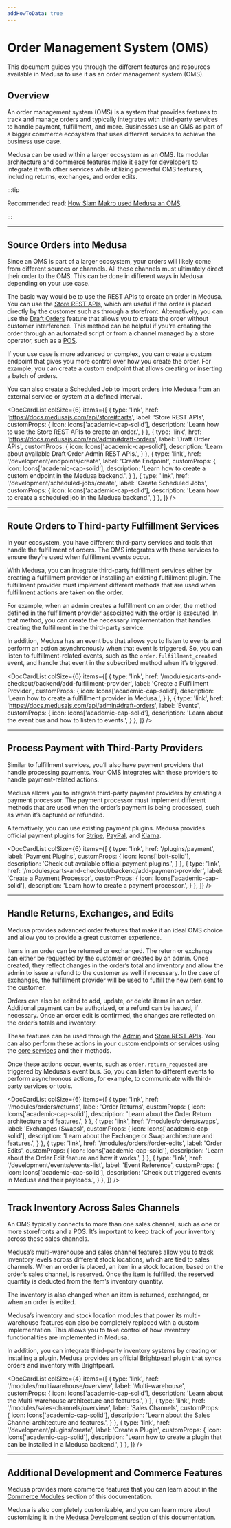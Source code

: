 ```yaml
---
addHowToData: true
---
```



# Order Management System (OMS)

This document guides you through the different features and resources available in Medusa to use it as an order management system (OMS).

## Overview

An order management system (OMS) is a system that provides features to track and manage orders and typically integrates with third-party services to handle payment, fulfillment, and more. Businesses use an OMS as part of a bigger commerce ecosystem that uses different services to achieve the business use case.

Medusa can be used within a larger ecosystem as an OMS. Its modular architecture and commerce features make it easy for developers to integrate it with other services while utilizing powerful OMS features, including returns, exchanges, and order edits.

:::tip

Recommended read: [How Siam Makro used Medusa an OMS](https://medusajs.com/blog/makro-omnichannel-order-orchestration/).

:::

---

## Source Orders into Medusa

Since an OMS is part of a larger ecosystem, your orders will likely come from different sources or channels. All these channels must ultimately direct their order to the OMS. This can be done in different ways in Medusa depending on your use case.

The basic way would be to use the REST APIs to create an order in Medusa. You can use the [Store REST APIs](https://docs.medusajs.com/api/store#carts), which are useful if the order is placed directly by the customer such as through a storefront. Alternatively, you can use the [Draft Orders](https://docs.medusajs.com/api/admin#draft-orders) feature that allows you to create the order without customer interference. This method can be helpful if you’re creating the order through an automated script or from a channel managed by a store operator, such as a [POS](./pos.mdx).

If your use case is more advanced or complex, you can create a custom endpoint that gives you more control over how you create the order. For example, you can create a custom endpoint that allows creating or inserting a batch of orders.

You can also create a Scheduled Job to import orders into Medusa from an external service or system at a defined interval.

<DocCardList colSize={6} items={[
  {
    type: 'link',
    href: 'https://docs.medusajs.com/api/store#carts',
    label: 'Store REST APIs',
    customProps: {
      icon: Icons['academic-cap-solid'],
      description: 'Learn how to use the Store REST APIs to create an order.',
    }
  },
  {
    type: 'link',
    href: 'https://docs.medusajs.com/api/admin#draft-orders',
    label: 'Draft Order APIs',
    customProps: {
      icon: Icons['academic-cap-solid'],
      description: 'Learn about available Draft Order Admin REST APIs.',
    }
  },
  {
    type: 'link',
    href: '/development/endpoints/create',
    label: 'Create Endpoint',
    customProps: {
      icon: Icons['academic-cap-solid'],
      description: 'Learn how to create a custom endpoint in the Medusa backend.',
    }
  },
  {
    type: 'link',
    href: '/development/scheduled-jobs/create',
    label: 'Create Scheduled Jobs',
    customProps: {
      icon: Icons['academic-cap-solid'],
      description: 'Learn how to create a scheduled job in the Medusa backend.',
    }
  },
]} />

---

## Route Orders to Third-party Fulfillment Services

In your ecosystem, you have different third-party services and tools that handle the fulfillment of orders. The OMS integrates with these services to ensure they’re used when fulfillment events occur.

With Medusa, you can integrate third-party fulfillment services either by creating a fulfillment provider or installing an existing fulfillment plugin. The fulfillment provider must implement different methods that are used when fulfillment actions are taken on the order.

For example, when an admin creates a fulfillment on an order, the method defined in the fulfillment provider associated with the order is executed. In that method, you can create the necessary implementation that handles creating the fulfillment in the third-party service.

In addition, Medusa has an event bus that allows you to listen to events and perform an action asynchronously when that event is triggered. So, you can listen to fulfillment-related events, such as the `order.fulfillment_created` event, and handle that event in the subscribed method when it’s triggered.

<DocCardList colSize={6} items={[
  {
    type: 'link',
    href: '/modules/carts-and-checkout/backend/add-fulfillment-provider',
    label: 'Create a Fulfillment Provider',
    customProps: {
      icon: Icons['academic-cap-solid'],
      description: 'Learn how to create a fulfillment provider in Medusa.',
    }
  },
  {
    type: 'link',
    href: 'https://docs.medusajs.com/api/admin#draft-orders',
    label: 'Events',
    customProps: {
      icon: Icons['academic-cap-solid'],
      description: 'Learn about the event bus and how to listen to events.',
    }
  },
]} />

---

## Process Payment with Third-Party Providers

Similar to fulfillment services, you’ll also have payment providers that handle processing payments. Your OMS integrates with these providers to handle payment-related actions.

Medusa allows you to integrate third-party payment providers by creating a payment processor. The payment processor must implement different methods that are used when the order’s payment is being processed, such as when it’s captured or refunded.

Alternatively, you can use existing payment plugins. Medusa provides official payment plugins for [Stripe](../plugins/payment/stripe.mdx), [PayPal](../plugins/payment/paypal.md), and [Klarna](../plugins/payment/klarna.md).

<DocCardList colSize={6} items={[
  {
    type: 'link',
    href: '/plugins/payment',
    label: 'Payment Plugins',
    customProps: {
      icon: Icons['bolt-solid'],
      description: 'Check out available official payment plugins.',
    }
  },
  {
    type: 'link',
    href: '/modules/carts-and-checkout/backend/add-payment-provider',
    label: 'Create a Payment Processor',
    customProps: {
      icon: Icons['academic-cap-solid'],
      description: 'Learn how to create a payment processor.',
    }
  },
]} />

---

## Handle Returns, Exchanges, and Edits

Medusa provides advanced order features that make it an ideal OMS choice and allow you to provide a great customer experience.

Items in an order can be returned or exchanged. The return or exchange can either be requested by the customer or created by an admin. Once created, they reflect changes in the order’s total and inventory and allow the admin to issue a refund to the customer as well if necessary. In the case of exchanges, the fulfillment provider will be used to fulfill the new item sent to the customer.

Orders can also be edited to add, update, or delete items in an order. Additional payment can be authorized, or a refund can be issued, if necessary. Once an order edit is confirmed, the changes are reflected on the order’s totals and inventory.

These features can be used through the [Admin](https://docs.medusajs.com/api/admin) and [Store REST APIs](https://docs.medusajs.com/api/store). You can also perform these actions in your custom endpoints or services using the [core services](../references/services/index.md) and their methods.

Once these actions occur, events, such as `order.return_requested` are triggered by Medusa’s event bus. So, you can listen to different events to perform asynchronous actions, for example, to communicate with third-party services or tools.

<DocCardList colSize={6} items={[
  {
    type: 'link',
    href: '/modules/orders/returns',
    label: 'Order Returns',
    customProps: {
      icon: Icons['academic-cap-solid'],
      description: 'Learn about the Order Return architecture and features.',
    }
  },
  {
    type: 'link',
    href: '/modules/orders/swaps',
    label: 'Exchanges (Swaps)',
    customProps: {
      icon: Icons['academic-cap-solid'],
      description: 'Learn about the Exchange or Swap architecture and features.',
    }
  },
  {
    type: 'link',
    href: '/modules/orders#order-edits',
    label: 'Order Edits',
    customProps: {
      icon: Icons['academic-cap-solid'],
      description: 'Learn about the Order Edit feature and how it works.',
    }
  },
  {
    type: 'link',
    href: '/development/events/events-list',
    label: 'Event Reference',
    customProps: {
      icon: Icons['academic-cap-solid'],
      description: 'Check out triggered events in Medusa and their payloads.',
    }
  },
]} />

---

## Track Inventory Across Sales Channels

An OMS typically connects to more than one sales channel, such as one or more storefronts and a POS. It’s important to keep track of your inventory across these sales channels.

Medusa’s multi-warehouse and sales channel features allow you to track inventory levels across different stock locations, which are tied to sales channels. When an order is placed, an item in a stock location, based on the order’s sales channel, is reserved. Once the item is fulfilled, the reserved quantity is deducted from the item’s inventory quantity.

The inventory is also changed when an item is returned, exchanged, or when an order is edited.

Medusa’s inventory and stock location modules that power its multi-warehouse features can also be completely replaced with a custom implementation. This allows you to take control of how inventory functionalities are implemented in Medusa.

In addition, you can integrate third-party inventory systems by creating or installing a plugin. Medusa provides an official [Brightpearl](https://github.com/medusajs/medusa/tree/develop/packages/medusa-plugin-brightpearl) plugin that syncs orders and inventory with Brightpearl.

<DocCardList colSize={4} items={[
  {
    type: 'link',
    href: '/modules/multiwarehouse/overview',
    label: 'Multi-warehouse',
    customProps: {
      icon: Icons['academic-cap-solid'],
      description: 'Learn about the Multi-warehouse architecture and features.',
    }
  },
  {
    type: 'link',
    href: '/modules/sales-channels/overview',
    label: 'Sales Channels',
    customProps: {
      icon: Icons['academic-cap-solid'],
      description: 'Learn about the Sales Channel architecture and features.',
    }
  },
  {
    type: 'link',
    href: '/development/plugins/create',
    label: 'Create a Plugin',
    customProps: {
      icon: Icons['academic-cap-solid'],
      description: 'Learn how to create a plugin that can be installed in a Medusa backend.',
    }
  },
]} />

---

## Additional Development and Commerce Features

Medusa provides more commerce features that you can learn about in the [Commerce Modules](../modules/overview.mdx) section of this documentation.

Medusa is also completely customizable, and you can learn more about customizing it in the [Medusa Development](../development/overview.mdx) section of this documentation.

